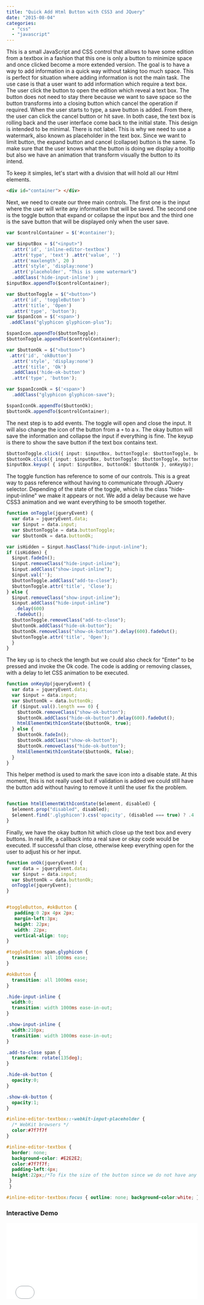 ```yaml
---
title: "Quick Add Html Button with CSS3 and JQuery"
date: "2015-08-04"
categories: 
  - "css"
  - "javascript"
---
```


This is a small JavaScript and CSS control that allows to have some edition from a textbox in a fashion that this one is only a button to minimize space and once clicked become a more extended version. The goal is to have a way to add information in a quick way without taking too much space. This is perfect for situation where adding information is not the main task. The use case is that a user want to add information which require a text box. The user click the button to open the edition which reveal a text box. The button does not need to stay there because we want to save space so the button transforms into a closing button which cancel the operation if required. When the user starts to type, a save button is added. From there, the user can click the cancel button or hit save. In both case, the text box is rolling back and the user interface come back to the initial state. This design is intended to be minimal. There is not label. This is why we need to use a watermark, also known as placeholder in the text box. Since we want to limit button, the expand button and cancel (collapse) button is the same. To make sure that the user knows what the button is doing we display a tooltip but also we have an animation that transform visually the button to its intend.

To keep it simples, let's start with a division that will hold all our Html elements. 
```html  
<div id="container"> </div> 
``` 

Next, we need to create our three main controls. The first one is the input where the user will write any information that will be saved. The second one is the toggle button that expand or collapse the input box and the third one is the save button that will be displayed only when the user save. 

```typescript
var $controlContainer = $('#container');

var $inputBox = $("<input>") 
  .attr('id', 'inline-editor-textbox') 
  .attr('type', 'text') .attr('value', '') 
  .attr('maxlength', 20 ) 
  .attr('style', 'display:none') 
  .attr('placeholder', "This is some watermark") 
  .addClass('hide-input-inline') ; 
$inputBox.appendTo($controlContainer);

var $buttonToggle = $("<button>")
  .attr('id', 'toggleButton')
  .attr('title', 'Open')
  .attr('type', 'button'); 
var $spanIcon = $('<span>')
 .addClass("glyphicon glyphicon-plus"); 

$spanIcon.appendTo($buttonToggle); 
$buttonToggle.appendTo($controlContainer);

var $buttonOk = $("<button>")
 .attr('id', 'okButton')
  .attr('style', 'display:none')
  .attr('title', 'Ok') 
  .addClass('hide-ok-button')
  .attr('type', 'button'); 

var $spanIconOk = $('<span>')
  .addClass("glyphicon glyphicon-save"); 

$spanIconOk.appendTo($buttonOk); 
$buttonOk.appendTo($controlContainer);

``` 


The next step is to add events. The toggle will open and close the input. It will also change the icon of the button from a `+` to a `x`. The okay button will save the information and collapse the input if everything is fine. The keyup is there to show the save button if the text box contains text.

```typescript
$buttonToggle.click({ input: $inputBox, buttonToggle: $buttonToggle, buttonOk: $buttonOk},onToggle); 
$buttonOk.click({ input: $inputBox, buttonToggle: $buttonToggle, buttonOk: $buttonOk},onOk); 
$inputBox.keyup( { input: $inputBox, buttonOk: $buttonOk }, onKeyUp); 
``` 


The toggle function has reference to some of our controls. This is a great way to pass reference without having to communicate through JQuery selector. Depending of the state of the toggle, which is the class "hide-input-inline" we make it appears or not. We add a delay because we have CSS3 animation and we want everything to be smooth together. 

```typescript
function onToggle(jqueryEvent) { 
  var data = jqueryEvent.data; 
  var $input = data.input; 
  var $buttonToggle = data.buttonToggle; 
  var $buttonOk = data.buttonOk;

var isHidden = $input.hasClass("hide-input-inline"); 
if (isHidden) { 
  $input.fadeIn(); 
  $input.removeClass("hide-input-inline"); 
  $input.addClass("show-input-inline"); 
  $input.val(''); 
  $buttonToggle.addClass("add-to-close"); 
  $buttonToggle.attr('title', 'Close'); 
} else { 
  $input.removeClass("show-input-inline"); 
  $input.addClass("hide-input-inline")
   .delay(600)
   .fadeOut(); 
  $buttonToggle.removeClass("add-to-close"); 
  $buttonOk.addClass("hide-ok-button"); 
  $buttonOk.removeClass("show-ok-button").delay(600).fadeOut(); 
  $buttonToggle.attr('title', 'Open'); 
  } 
} 
``` 


The key up is to check the length but we could also check for "Enter" to be pressed and invoke the Ok code. The code is adding or removing classes, with a delay to let CSS animation to be executed.

```typescript
function onKeyUp(jqueryEvent) { 
  var data = jqueryEvent.data; 
  var $input = data.input; 
  var $buttonOk = data.buttonOk; 
  if ($input.val().length === 0) { 
    $buttonOk.removeClass("show-ok-button"); 
    $buttonOk.addClass("hide-ok-button").delay(600).fadeOut(); 
    htmlElementWithIconState($buttonOk, true); 
  } else { 
    $buttonOk.fadeIn(); 
    $buttonOk.addClass("show-ok-button"); 
    $buttonOk.removeClass("hide-ok-button"); 
    htmlElementWithIconState($buttonOk, false); 
  } 
} 
``` 


This helper method is used to mark the save icon into a disable state. At this moment, this is not really used but if validation is added we could still have the button add without having to remove it until the user fix the problem.

```typescript

function htmlElementWithIconState($element, disabled) { 
  $element.prop("disabled", disabled); 
  $element.find('.glyphicon').css('opacity', (disabled === true) ? .4 : 1); 
} 

``` 

Finally, we have the okay button hit which close up the text box and every buttons. In real life, a callback into a real save or okay code would be executed. If successful than close, otherwise keep everything open for the user to adjust his or her input.

```typescript
function onOk(jqueryEvent) { 
  var data = jqueryEvent.data; 
  var $input = data.input; 
  var $buttonOk = data.buttonOk; 
  onToggle(jqueryEvent); 
} 
``` 



```css

#toggleButton, #okButton { 
   padding:0 2px 4px 2px; 
   margin-left:3px; 
   height: 22px; 
   width: 22px; 
   vertical-align: top; 
}

#toggleButton span.glyphicon { 
  transition: all 1000ms ease; 
}

#okButton { 
  transition: all 1000ms ease;
}

.hide-input-inline { 
  width:0; 
  transition: width 1000ms ease-in-out; 
}

.show-input-inline { 
  width:210px; 
  transition: width 1000ms ease-in-out; 
}

.add-to-close span { 
  transform: rotate(135deg); 
}

.hide-ok-button { 
  opacity:0;
}

.show-ok-button { 
  opacity:1; 
}

#inline-editor-textbox::-webkit-input-placeholder { 
  /* WebKit browsers */ 
  color:#7f7f7f
} 

#inline-editor-textbox { 
  border: none; 
  background-color: #E2E2E2; 
  color:#7f7f7f; 
  padding-left:4px; 
  height:22px;/*To fix the size of the button since we do not have any border*/ 
 }
 }

#inline-editor-textbox:focus { outline: none; background-color:white; } 

```

### Interactive Demo

<iframe width="100%" height="200" src="//jsfiddle.net/mrdesjardins/tLpu8kfr/3/embedded/result,html,js,css" allowfullscreen="allowfullscreen" frameborder="0"></iframe>
